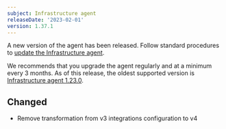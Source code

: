 ```yaml
---
subject: Infrastructure agent
releaseDate: '2023-02-01'
version: 1.37.1
---
```


A new version of the agent has been released. Follow standard procedures to [update the Infrastructure agent](/docs/infrastructure/install-configure-manage-infrastructure/update-or-uninstall/update-infrastructure-agent).

We recommends that you upgrade the agent regularly and at a minimum every 3 months. As of this release, the oldest supported version is [Infrastructure agent 1.23.0](https://docs.newrelic.com/docs/release-notes/infrastructure-release-notes/infrastructure-agent-release-notes/new-relic-infrastructure-agent-1230/).


## Changed
* Remove transformation from v3 integrations configuration to v4

